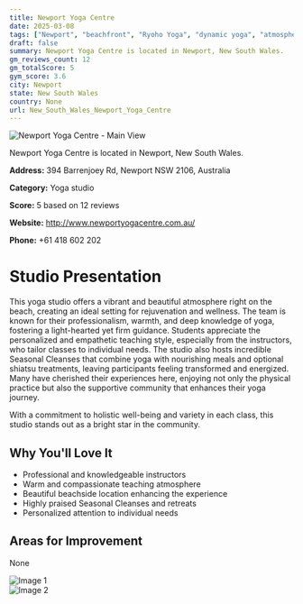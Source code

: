 ```yaml
---
title: Newport Yoga Centre
date: 2025-03-08
tags: ["Newport", "beachfront", "Ryoho Yoga", "dynamic yoga", "atmosphere", "community", "Newport"]  
draft: false
summary: Newport Yoga Centre is located in Newport, New South Wales.
gm_reviews_count: 12
gm_totalScore: 5
gym_score: 3.6
city: Newport
state: New South Wales
country: None
url: New_South_Wales_Newport_Yoga_Centre
---
```


<div className="aspect-[16/9] relative my-8">
  <img 
    src="https://lh5.googleusercontent.com/p/AF1QipM8j4rFz7WtFQzkSHlP9LBkwIY61k-HRZAVM1rh=w1920-h1080-k-no"
    alt="Newport Yoga Centre - Main View"
    className="object-cover absolute inset-0 w-full h-full rounded-lg"
  />
</div>

Newport Yoga Centre is located in Newport, New South Wales.

**Address:** 394 Barrenjoey Rd, Newport NSW 2106, Australia

**Category:** Yoga studio

**Score:** 5 based on 12 reviews

**Website:** http://www.newportyogacentre.com.au/

**Phone:** +61 418 602 202

# Studio Presentation

This yoga studio offers a vibrant and beautiful atmosphere right on the beach, creating an ideal setting for rejuvenation and wellness. The team is known for their professionalism, warmth, and deep knowledge of yoga, fostering a light-hearted yet firm guidance. Students appreciate the personalized and empathetic teaching style, especially from the instructors, who tailor classes to individual needs. The studio also hosts incredible Seasonal Cleanses that combine yoga with nourishing meals and optional shiatsu treatments, leaving participants feeling transformed and energized. Many have cherished their experiences here, enjoying not only the physical practice but also the supportive community that enhances their yoga journey.

With a commitment to holistic well-being and variety in each class, this studio stands out as a bright star in the community.

## Why You'll Love It

- Professional and knowledgeable instructors
- Warm and compassionate teaching atmosphere
- Beautiful beachside location enhancing the experience
- Highly praised Seasonal Cleanses and retreats
- Personalized attention to individual needs

## Areas for Improvement

None

<div className="grid grid-cols-1 xl:grid-cols-2 gap-4 my-8">
<div className="aspect-[4/3] relative"><img src="https://lh5.googleusercontent.com/p/AF1QipO-523aZT7OqU0xFYYsI3p7ReirNKcb_6k5PYTv=w1920-h1080-k-no" alt="Image 1" className="object-cover absolute inset-0 w-full h-full rounded-lg" /></div>
<div className="aspect-[4/3] relative"><img src="https://lh5.googleusercontent.com/p/AF1QipMwTm0qr9-YZj6wcAC33rzi3X4SrEToD-HX6Q1h=w1920-h1080-k-no" alt="Image 2" className="object-cover absolute inset-0 w-full h-full rounded-lg" /></div>
</div>